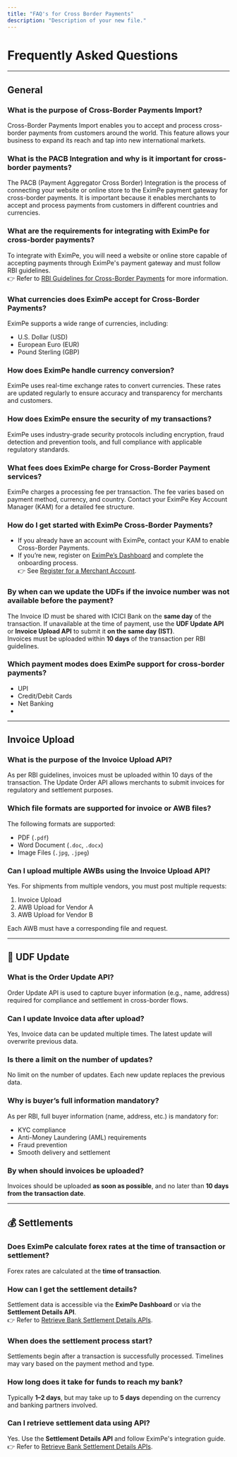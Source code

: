 ```yaml
---
title: "FAQ's for Cross Border Payments"
description: "Description of your new file."
---
```


# Frequently Asked Questions

---

## General

### What is the purpose of Cross-Border Payments Import?

Cross-Border Payments Import enables you to accept and process cross-border payments from customers around the world. This feature allows your business to expand its reach and tap into new international markets.

### What is the PACB Integration and why is it important for cross-border payments?

The PACB (Payment Aggregator Cross Border) Integration is the process of connecting your website or online store to the EximPe payment gateway for cross-border payments. It is important because it enables merchants to accept and process payments from customers in different countries and currencies.

### What are the requirements for integrating with EximPe for cross-border payments?

To integrate with EximPe, you will need a website or online store capable of accepting payments through EximPe's payment gateway and must follow RBI guidelines.\
👉 Refer to [RBI Guidelines for Cross-Border Payments](#) for more information.

### What currencies does EximPe accept for Cross-Border Payments?

EximPe supports a wide range of currencies, including:

- U.S. Dollar (USD)
- European Euro (EUR)
- Pound Sterling (GBP)

### How does EximPe handle currency conversion?

EximPe uses real-time exchange rates to convert currencies. These rates are updated regularly to ensure accuracy and transparency for merchants and customers.

### How does EximPe ensure the security of my transactions?

EximPe uses industry-grade security protocols including encryption, fraud detection and prevention tools, and full compliance with applicable regulatory standards.

### What fees does EximPe charge for Cross-Border Payment services?

EximPe charges a processing fee per transaction. The fee varies based on payment method, currency, and country. Contact your EximPe Key Account Manager (KAM) for a detailed fee structure.

### How do I get started with EximPe Cross-Border Payments?

- If you already have an account with EximPe, contact your KAM to enable Cross-Border Payments.
- If you’re new, register on [EximPe’s Dashboard](#) and complete the onboarding process.\
  👉 See [Register for a Merchant Account](#).

### By when can we update the UDFs if the invoice number was not available before the payment?

The Invoice ID must be shared with ICICI Bank on the **same day** of the transaction. If unavailable at the time of payment, use the **UDF Update API** or **Invoice Upload API** to submit it **on the same day (IST)**.\
Invoices must be uploaded within **10 days** of the transaction per RBI guidelines.

### Which payment modes does EximPe support for cross-border payments?

- UPI
- Credit/Debit Cards
- Net Banking
- 

---

## Invoice Upload

### What is the purpose of the Invoice Upload API?

As per RBI guidelines, invoices must be uploaded within 10 days of the transaction. The Update Order API allows merchants to submit invoices for regulatory and settlement purposes.

### Which file formats are supported for invoice or AWB files?

The following formats are supported:

- PDF (`.pdf`)
- Word Document (`.doc`, `.docx`)
- Image Files (`.jpg`, `.jpeg`)

### Can I upload multiple AWBs using the Invoice Upload API?

Yes. For shipments from multiple vendors, you must post multiple requests:

1. Invoice Upload
2. AWB Upload for Vendor A
3. AWB Upload for Vendor B

Each AWB must have a corresponding file and request.

---

## 📝 UDF Update

### What is the Order Update API?

Order Update API is used to capture buyer information (e.g., name, address) required for compliance and settlement in cross-border flows.

### Can I update Invoice data after upload?

Yes, Invoice data can be updated multiple times. The latest update will overwrite previous data.

### Is there a limit on the number of updates?

No limit on the number of updates. Each new update replaces the previous data.

### Why is buyer’s full information mandatory?

As per RBI, full buyer information (name, address, etc.) is mandatory for:

- KYC compliance
- Anti-Money Laundering (AML) requirements
- Fraud prevention
- Smooth delivery and settlement

### By when should invoices be uploaded?

Invoices should be uploaded **as soon as possible**, and no later than **10 days from the transaction date**.

---

## 💰 Settlements

### Does EximPe calculate forex rates at the time of transaction or settlement?

Forex rates are calculated at the **time of transaction**.

### How can I get the settlement details?

Settlement data is accessible via the **EximPe Dashboard** or via the **Settlement Details API**.\
👉 Refer to [Retrieve Bank Settlement Details APIs](#).

### When does the settlement process start?

Settlements begin after a transaction is successfully processed. Timelines may vary based on the payment method and type.

### How long does it take for funds to reach my bank?

Typically **1–2 days**, but may take up to **5 days** depending on the currency and banking partners involved.

### Can I retrieve settlement data using API?

Yes. Use the **Settlement Details API** and follow EximPe's integration guide.\
👉 Refer to [Retrieve Bank Settlement Details APIs](#).